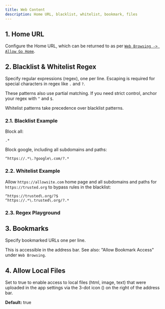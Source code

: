 ```yaml
---
title: Web Content
description: Home URL, blacklist, whitelist, bookmark, files
---
```



## 1. Home URL

Configure the Home URL, which can be returned to as per <a href="/docs/settings/web-browsing/#allow-go-home">`Web Browsing -> Allow Go Home`</a>.

## 2. Blacklist & Whitelist Regex

Specify regular expressions (regex), one per line.
Escaping is required for special characters in regex like `.` and `?`.

These patterns also use partial matching.
If you need strict control, anchor your regex with `^` and `$`.

Whitelist patterns take precedence over blacklist patterns.

### 2.1. Blacklist Example

Block all:

```
.*
```

Block google, including all subdomains and paths:

```
^https://.*\.?google\.com/?.*
```

### 2.2. Whitelist Example

Allow `https://allowsite.com` home page and all subdomains and paths for `https://trusted.org` to bypass rules in the blacklist:
```
^https://trusted\.org/?$
^https://.*\.trusted\.org/?.*
```

### 2.3. Regex Playground

<RegexPlayground />

## 3. Bookmarks

Specify bookmarked URLs one per line.

This is accessible in the address bar. See also: "Allow Bookmark Access" under `Web Browsing`.

## 4. Allow Local Files

Set to true to enable access to local files (html, image, text) that were uploaded
in the app settings via the 3-dot icon <span className="inline-flex">(<EllipsisVertical />)</span>
on the right of the address bar.

**Default:** true
